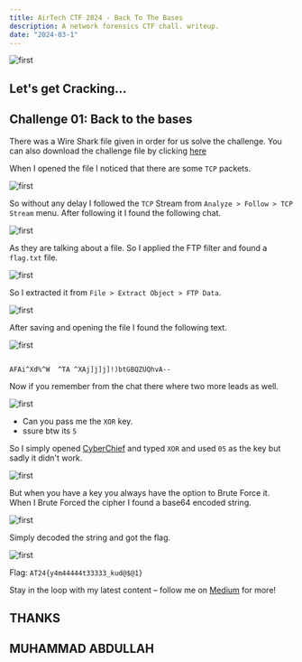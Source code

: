 ```yaml
---
title: AirTech CTF 2024 - Back To The Bases
description: A network forensics CTF chall. writeup.
date: "2024-03-1"
---
```


![first](/static/images/download.jpeg)

## Let's get Cracking...

## Challenge 01: Back to the bases

There was a Wire Shark file given in order for us solve the challenge. You can also download the challenge file by clicking [here](https://drive.google.com/file/d/1GxLGt2S1KLYBKQAXET9-4UoKqC1StOuk/view?usp=sharing)

When I opened the file I noticed that there are some `TCP` packets.

![first](/static/images/TCP1.PNG)

So without any delay I followed the `TCP` Stream from `Analyze > Follow > TCP Stream` menu. After following it I found the following chat.

![first](/static/images/chat1.PNG)

As they are talking about a file. So I applied the FTP filter and found a `flag.txt` file.

![first](/static/images/FTP1.PNG)

So I extracted it from `File > Extract Object > FTP Data`.

![first](/static/images/extract1.PNG)

After saving and opening the file I found the following text.

![first](/static/images/flagTXT.png)

``` CIPHER

AFAi^Xd%^W  ^TA ^XAj]j]j]!)btGBQZUQhvA--

```

Now if you remember from the chat there where two more leads as well.

![first](/static/images/chat1.PNG)

- Can you pass me the `XOR` key.
- ssure btw its `5`

So I simply opened [CyberChief](https://gchq.github.io/CyberChef/) and typed `XOR` and used `05` as the key but sadly it didn't work.

![first](/static/images/CyberChief1.PNG)

But when you have a key you always have the option to Brute Force it. When I Brute Forced the cipher I found a base64 encoded string.

![first](/static/images/CyberChief2.PNG)

Simply decoded the string and got the flag.

![first](/static/images/flag.PNG)

Flag: `AT24{y4m44444t33333_kud@$@1}`

Stay in the loop with my latest content – follow me on [Medium](https://medium.com/@iabdullah_215) for more!

## THANKS

## MUHAMMAD ABDULLAH
